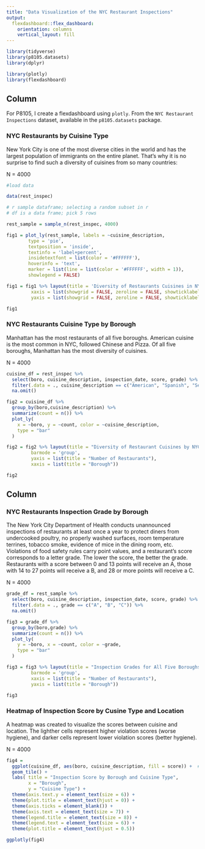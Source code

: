 ```yaml
---
title: "Data Visualization of the NYC Restaurant Inspections"
output: 
  flexdashboard::flex_dashboard:
    orientation: columns
    vertical_layout: fill
---
```


```r
library(tidyverse)
library(p8105.datasets)
library(dplyr)

library(plotly)
library(flexdashboard)
```

Column {data-width=650}
-----------------------------------------------------------------------

For P8105, I create a flexdashboard using `plotly`. From the `NYC Restaurant Inspections` dataset, available in the `p8105.datasets` package.

### NYC Restaurants by Cuisine Type

New York City is one of the most diverse cities in the world and has the largest population of immigrants on the entire planet. That's why it is no surprise to find such a diversity of cuisines from so many countries:

N = 4000

```r
#load data

data(rest_inspec)

# r sample dataframe; selecting a random subset in r
# df is a data frame; pick 5 rows

rest_sample = sample_n(rest_inspec, 4000)

fig1 = plot_ly(rest_sample, labels = ~cuisine_description,
        type = 'pie',
        textposition = 'inside',
        textinfo = 'label+percent',
        insidetextfont = list(color = '#FFFFFF'),
        hoverinfo = 'text',
        marker = list(line = list(color = '#FFFFFF', width = 1)),
        showlegend = FALSE)

fig1 = fig1 %>% layout(title = 'Diversity of Restaurants Cuisines in NYC',
         xaxis = list(showgrid = FALSE, zeroline = FALSE, showticklabels = FALSE),
         yaxis = list(showgrid = FALSE, zeroline = FALSE, showticklabels = FALSE))

fig1
```

### NYC Restaurants Cuisine Type by Borough

Manhattan has the most restaurants of all five boroughs. American cuisine is the most common in NYC, followed Chinese and Pizza. Of all five boroughs, Manhattan has the most diversity of cuisines. 

N = 4000

```r

cuisine_df = rest_inspec %>% 
  select(boro, cuisine_description, inspection_date, score, grade) %>% 
  filter(.data = ., cuisine_description == c("American", "Spanish", "Seafood","Italian","Korean","African","French","Japanese","Mexican","Korean","Pizza","Caribbean")) %>% 
  na.omit()

fig2 = cuisine_df %>%
  group_by(boro,cuisine_description) %>%
  summarize(count = n()) %>%
  plot_ly(
    x = ~boro, y = ~count, color = ~cuisine_description,
    type = "bar"
  )

fig2 = fig2 %>% layout(title = "Diversity of Restaurant Cuisines by NYC Borough",
         barmode = 'group',
         yaxis = list(title = "Number of Restaurants"),
         xaxis = list(title = "Borough"))

fig2


```




Column {data-width=650}
-----------------------------------------------------------------------

### NYC Restaurants Inspection Grade by Borough

The New York City Department of Health conducts unannounced inspections of restaurants at least once a year to protect diners from undercooked poultry, no properly washed surfaces, room temperature terrines, tobacco smoke, evidence of mice in the dining room, etc. Violations of food safety rules carry point values, and a restaurant's score corresponds to a letter grade. The lower the score, the better the grade. Restaurants with a score between 0 and 13 points will receive an A, those with 14 to 27 points will receive a B, and 28 or more points will receive a C.

N = 4000

```r

grade_df = rest_sample %>% 
  select(boro, cuisine_description, inspection_date, score, grade) %>% 
  filter(.data = ., grade == c("A", "B", "C")) %>% 
  na.omit()

fig3 = grade_df %>%
  group_by(boro,grade) %>%
  summarize(count = n()) %>%
  plot_ly(
    y = ~boro, x = ~count, color = ~grade,
    type = "bar"
  )

fig3 = fig3 %>% layout(title = "Inspection Grades for All Five Boroughs",
         barmode = 'group',
         xaxis = list(title = "Number of Restaurants"),
         yaxis = list(title = "Borough"))

fig3
```

### Heatmap of Inspection Score by Cusine Type and Location

A heatmap was created to visualize the scores between cuisine and location. The lighther cells represent higher violation scores (worse hygiene), and darker cells represent lower violation scores (better hygiene).

N = 4000

```r

fig4 = 
  ggplot(cuisine_df, aes(boro, cuisine_description, fill = score)) +  # Heatmap snowfall by month
  geom_tile() +
  labs( title = "Inspection Score by Borough and Cuisine Type", 
        x = "Borough", 
        y = "Cuisine Type") +   
  theme(axis.text.y = element_text(size = 6)) +
  theme(plot.title = element_text(hjust = 0)) +
  theme(axis.ticks = element_blank()) +
  theme(axis.text = element_text(size = 7)) +
  theme(legend.title = element_text(size = 8)) +
  theme(legend.text = element_text(size = 6)) +
  theme(plot.title = element_text(hjust = 0.5))

ggplotly(fig4)
```


